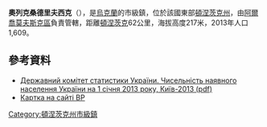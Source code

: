 {{no footnotes|time=2015-09-14T23:49:03+00:00}}
{{coord|48|16|26|N|38|17|9|E|scale:100000|display=title}}

'''奧列克桑德里夫西克'''（{{lang-uk|Олександрівське}}），是[[烏克蘭|烏克蘭]]的市級鎮，位於該國東部[[頓涅茨克州|頓涅茨克州]]，由[[阿爾喬莫夫斯克區|阿爾喬莫夫斯克區]]負責管轄，距離[[頓涅茨克|頓涅茨克]]62公里，海拔高度217米，2013年人口1,609。

==參考資料==
*[http://www.ukrstat.gov.ua/druk/publicat/kat_u/2013/sb/06_13/sb_nnas_2012.zip Державний комітет статистики України. Чисельність наявного населення України на 1 січня 2013 року, Київ-2013 (pdf)]{{Wayback|url=http://www.ukrstat.gov.ua/druk/publicat/kat_u/2013/sb/06_13/sb_nnas_2012.zip |date=20181115124447 }}
* [http://w1.c1.rada.gov.ua/pls/z7503/A005?rdat1=22.03.2014&rf7571=42748 Картка на сайті ВР] {{Wayback|url=http://w1.c1.rada.gov.ua/pls/z7503/A005?rdat1=22.03.2014&rf7571=42748 |date=20201001172143 }}

{{DEFAULTSORT:Олександрівське}}
[[Category:頓涅茨克州市級鎮|Category:頓涅茨克州市級鎮]]


{{Donetsk-geo-stub}}